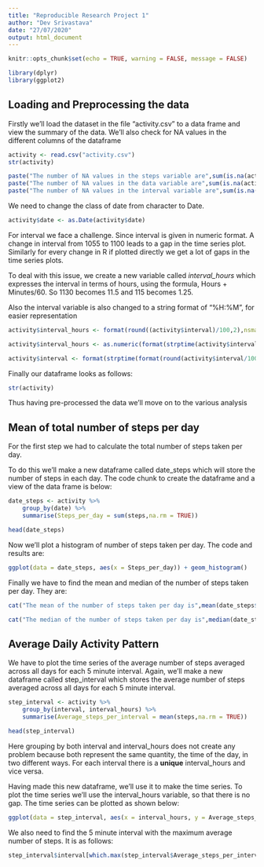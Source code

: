 ```yaml
---
title: "Reproducible Research Project 1"
author: "Dev Srivastava"
date: "27/07/2020"
output: html_document
---
```


```r
knitr::opts_chunk$set(echo = TRUE, warning = FALSE, message = FALSE)
```

```r
library(dplyr)
library(ggplot2)
```


## Loading and Preprocessing the data

Firstly we'll load the dataset in the file "activity.csv" to a data frame and view the summary of the data. We'll also check for NA values in the different columns of the dataframe

```r
activity <- read.csv("activity.csv")
str(activity)

paste("The number of NA values in the steps variable are",sum(is.na(activity$steps)))
paste("The number of NA values in the data variable are",sum(is.na(activity$date)))
paste("The number of NA values in the interval variable are",sum(is.na(activity$interval)))

```

We need to change the class of date from character to Date.

```r
activity$date <- as.Date(activity$date)
```

For interval we face a challenge. Since interval is given in numeric format. A change in interval from 1055 to 1100 leads to a gap in the time series plot. Similarly for every change in R if plotted directly we get a lot of gaps in the time series plots.

To deal with this issue, we create a new variable called *interval_hours* which expresses the interval in terms of hours, using the formula, Hours + Minutes/60. So 1130 becomes 11.5 and 115 becomes 1.25.

Also the interval variable is also changed to a string format of "%H:%M", for easier representation

```r
activity$interval_hours <- format(round((activity$interval)/100,2),nsmall = 2)

activity$interval_hours <- as.numeric(format(strptime(activity$interval_hours, format = "%H.%M"), "%H")) + as.numeric(format(strptime(activity$interval_hours, format = "%H.%M"), "%M"))/60

activity$interval <- format(strptime(format(round(activity$interval/100,2),nsmall = 2), format = "%H.%M"), "%H:%M")
```

Finally our dataframe looks as follows:

```r
str(activity)
```

Thus having pre-processed the data we'll move on to the various analysis

## Mean of total number of steps per day

For the first step we had to calculate the total number of steps taken per day.

To do this we'll make a new dataframe called date_steps which will store the number of steps in each day. The code chunk to create the dataframe and a view of the data frame is below:

```r
date_steps <- activity %>%
    group_by(date) %>%
    summarise(Steps_per_day = sum(steps,na.rm = TRUE))

head(date_steps)
```

Now we'll plot a histogram of number of steps taken per day. The code and results are:

```r
ggplot(data = date_steps, aes(x = Steps_per_day)) + geom_histogram()
```

Finally we have to find the mean and median of the number of steps taken per day. They are:

```r
cat("The mean of the number of steps taken per day is",mean(date_steps$Steps_per_day))
```

```r
cat("The median of the number of steps taken per day is",median(date_steps$Steps_per_day))
```

## Average Daily Activity Pattern

We have to plot the time series of the average number of steps averaged across all days for each 5 minute interval. Again, we'll make a new dataframe called step_interval which stores the average number of steps averaged across all days for each 5 minute interval.



```r
step_interval <- activity %>%
    group_by(interval, interval_hours) %>%
    summarise(Average_steps_per_interval = mean(steps,na.rm = TRUE))

head(step_interval)
```

Here grouping by both interval and interval_hours does not create any problem because both represent the same quantity, the time of the day, in two different ways. For each interval there is a **unique** interval_hours and vice versa.

Having made this new dataframe, we'll use it to make the time series. To plot the time series we'll use the interval_hours variable, so that there is no gap. The time series can be plotted as shown below:

```r
ggplot(data = step_interval, aes(x = interval_hours, y = Average_steps_per_interval)) + geom_line()
```

We also need to find the 5 minute interval with the maximum average number of steps. It is as follows:

```r
step_interval$interval[which.max(step_interval$Average_steps_per_interval)]
```
